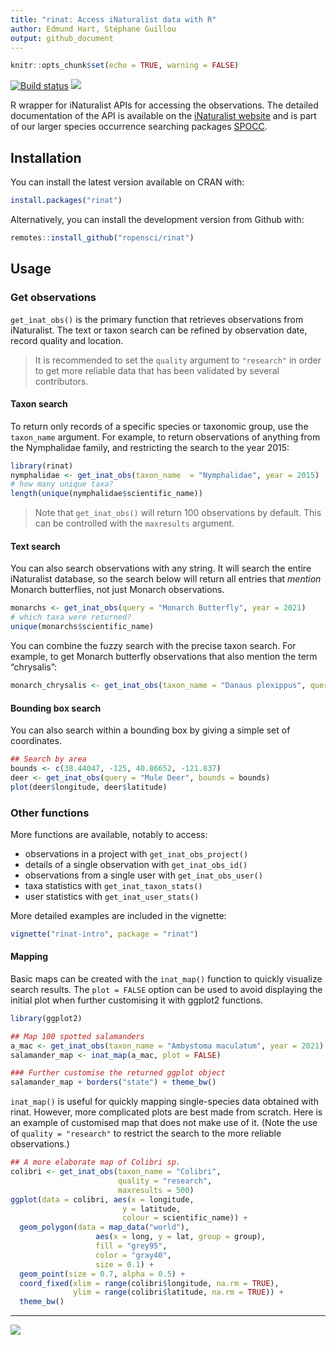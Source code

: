 ```yaml
---
title: "rinat: Access iNaturalist data with R"
author: Edmund Hart, Stéphane Guillou
output: github_document
---
```


```r
knitr::opts_chunk$set(echo = TRUE, warning = FALSE)
```

[![Build status](https://ci.appveyor.com/api/projects/status/gv7s9um107bep4na/branch/master)](https://ci.appveyor.com/project/sckott/rinat/branch/master)
[![](https://cranlogs.r-pkg.org/badges/rinat)](https://CRAN.R-project.org/package=rinat)

R wrapper for iNaturalist APIs for accessing the observations. The detailed documentation of the API is available on the [iNaturalist website](https://www.inaturalist.org/pages/api+reference) and is part of our larger species occurrence searching packages [SPOCC](https://github.com/ropensci/spocc).


## Installation

You can install the latest version available on CRAN with:

```r
install.packages("rinat")
```

Alternatively, you can install the development version from Github with:

```r
remotes::install_github("ropensci/rinat")
```

## Usage

### Get observations

`get_inat_obs()` is the primary function that retrieves observations from iNaturalist. The text or taxon search can be refined by observation date, record quality and location.

> It is recommended to set the `quality` argument to `"research"` in order to get more reliable data that has been validated by several contributors.

#### Taxon search

To return only records of a specific species or taxonomic group, use the `taxon_name` argument. For example, to return observations of anything from the Nymphalidae family, and restricting the search to the year 2015:

```r
library(rinat)
nymphalidae <- get_inat_obs(taxon_name  = "Nymphalidae", year = 2015)
# how many unique taxa?
length(unique(nymphalidae$scientific_name))
```

> Note that `get_inat_obs()` will return 100 observations by default. This can be controlled with the `maxresults` argument.

#### Text search

You can also search observations with any string. It will search the entire iNaturalist database, so the search below will return all entries that _mention_ Monarch butterflies, not just Monarch observations.

```r
monarchs <- get_inat_obs(query = "Monarch Butterfly", year = 2021)
# which taxa were returned?
unique(monarchs$scientific_name)
```

You can combine the fuzzy search with the precise taxon search. For example, to get Monarch butterfly observations that also mention the term "chrysalis":

```r
monarch_chrysalis <- get_inat_obs(taxon_name = "Danaus plexippus", query = "chrysalis")
```

#### Bounding box search

You can also search within a bounding box by giving a simple set of coordinates.

```r
## Search by area
bounds <- c(38.44047, -125, 40.86652, -121.837)
deer <- get_inat_obs(query = "Mule Deer", bounds = bounds)
plot(deer$longitude, deer$latitude)
```


### Other functions

More functions are available, notably to access:

* observations in a project with `get_inat_obs_project()`
* details of a single observation with `get_inat_obs_id()`
* observations from a single user with `get_inat_obs_user()`
* taxa statistics with `get_inat_taxon_stats()`
* user statistics with `get_inat_user_stats()`

More detailed examples are included in the vignette:

```r
vignette("rinat-intro", package = "rinat")
```


#### Mapping

Basic maps can be created with the `inat_map()` function to quickly visualize search results. The `plot = FALSE` option can be used to avoid displaying the initial plot when further customising it with ggplot2 functions.

```r
library(ggplot2)

## Map 100 spotted salamanders
a_mac <- get_inat_obs(taxon_name = "Ambystoma maculatum", year = 2021)
salamander_map <- inat_map(a_mac, plot = FALSE)

### Further customise the returned ggplot object
salamander_map + borders("state") + theme_bw()
```

`inat_map()` is useful for quickly mapping single-species data obtained with rinat. However, more complicated plots are best made from scratch. Here is an example of customised map that does not make use of it. (Note the use of `quality = "research"` to restrict the search to the more reliable observations.)

```r
## A more elaborate map of Colibri sp.
colibri <- get_inat_obs(taxon_name = "Colibri",
                        quality = "research",
                        maxresults = 500)
ggplot(data = colibri, aes(x = longitude,
                         y = latitude,
                         colour = scientific_name)) +
  geom_polygon(data = map_data("world"),
                   aes(x = long, y = lat, group = group),
                   fill = "grey95",
                   color = "gray40",
                   size = 0.1) +
  geom_point(size = 0.7, alpha = 0.5) +
  coord_fixed(xlim = range(colibri$longitude, na.rm = TRUE),
              ylim = range(colibri$latitude, na.rm = TRUE)) +
  theme_bw()
```


---

[![](http://ropensci.org/public_images/github_footer.png)](https://ropensci.org/)
